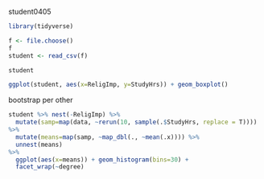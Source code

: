 
student0405

```r
library(tidyverse)
```

```r
f <- file.choose()
f
student <- read_csv(f)
```

```r
student
```

```r
ggplot(student, aes(x=ReligImp, y=StudyHrs)) + geom_boxplot()
```

bootstrap per other

```r
student %>% nest(-ReligImp) %>% 
  mutate(samp=map(data, ~rerun(10, sample(.$StudyHrs, replace = T)))) 
%>% 
  mutate(means=map(samp, ~map_dbl(., ~mean(.x)))) %>% 
  unnest(means) 
%>% 
  ggplot(aes(x=means)) + geom_histogram(bins=30) + 
  facet_wrap(~degree)
```